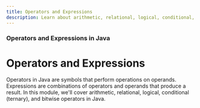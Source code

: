 ```yaml
---
title: Operators and Expressions
description: Learn about arithmetic, relational, logical, conditional, and bitwise operators in Java programming.
---
```

### Operators and Expressions in Java
# Operators and Expressions

Operators in Java are symbols that perform operations on operands. Expressions are combinations of operators and operands that produce a result. In this module, we'll cover arithmetic, relational, logical, conditional (ternary), and bitwise operators in Java.




